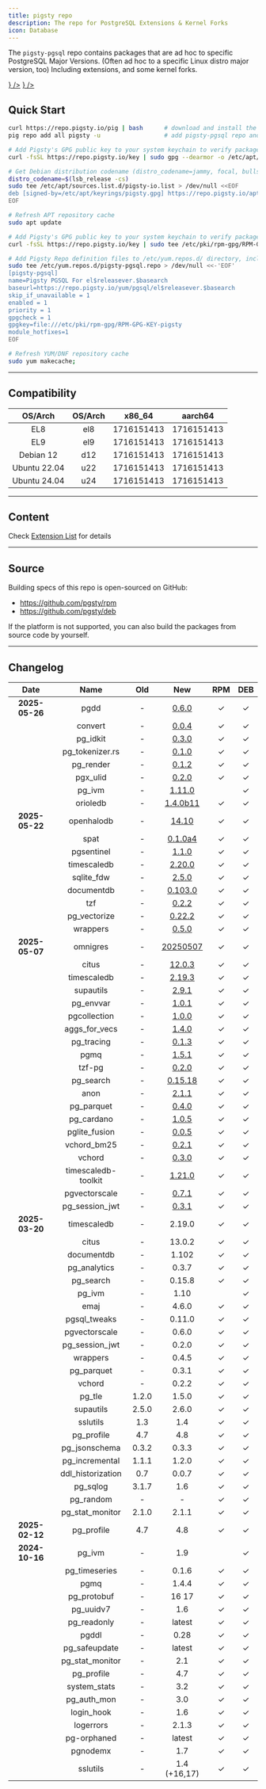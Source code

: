 ```yaml
---
title: pigsty repo
description: The repo for PostgreSQL Extensions & Kernel Forks
icon: Database
---
```




The `pigsty-pgsql` repo contains packages that are ad hoc to specific PostgreSQL Major Versions.
(Often ad hoc to a specific Linux distro major version, too) Including extensions, and some kernel forks.

<Files>
    <Folder name="https://repo.pigsty.io" defaultOpen>
        <Folder name="apt" defaultOpen>
            <Folder name="pgsql" defaultOpen>
                <Folder name="amd64" defaultOpen></Folder>
                <Folder name="arm64" defaultOpen></Folder>
            </Folder>
        </Folder>
        <Folder name="yum" defaultOpen>
            <Folder name="pgsql" defaultOpen>
                <Folder name="x86_64" defaultOpen></Folder>
                <Folder name="aarch64" defaultOpen></Folder>
            </Folder>
        </Folder>
        <a href={"https://repo.pigsty.io/pig"}><File name="pig" icon={<FileTerminal className="text-orange-500" />} /></a>
        <a href={"https://repo.pigsty.io/key"}><File name="key" icon={<KeyRound className="text-blue-500" />} /></a>
    </Folder>
</Files>


## Quick Start

```bash tab="pig"
curl https://repo.pigsty.io/pig | bash      # download and install the pig CLI tool
pig repo add all pigsty -u                  # add pigsty-pgsql repo and update cache
```
```bash tab="apt"
# Add Pigsty's GPG public key to your system keychain to verify package signatures
curl -fsSL https://repo.pigsty.io/key | sudo gpg --dearmor -o /etc/apt/keyrings/pigsty.gpg

# Get Debian distribution codename (distro_codename=jammy, focal, bullseye, bookworm), and write the corresponding upstream repository address to the APT List file
distro_codename=$(lsb_release -cs)
sudo tee /etc/apt/sources.list.d/pigsty-io.list > /dev/null <<EOF
deb [signed-by=/etc/apt/keyrings/pigsty.gpg] https://repo.pigsty.io/apt/pgsql/${distro_codename} ${distro_codename} main
EOF

# Refresh APT repository cache
sudo apt update
```
```bash tab="yum"
# Add Pigsty's GPG public key to your system keychain to verify package signatures
curl -fsSL https://repo.pigsty.io/key | sudo tee /etc/pki/rpm-gpg/RPM-GPG-KEY-pigsty >/dev/null

# Add Pigsty Repo definition files to /etc/yum.repos.d/ directory, including two repositories
sudo tee /etc/yum.repos.d/pigsty-pgsql.repo > /dev/null <<-'EOF'
[pigsty-pgsql]
name=Pigsty PGSQL For el$releasever.$basearch
baseurl=https://repo.pigsty.io/yum/pgsql/el$releasever.$basearch
skip_if_unavailable = 1
enabled = 1
priority = 1
gpgcheck = 1
gpgkey=file:///etc/pki/rpm-gpg/RPM-GPG-KEY-pigsty
module_hotfixes=1
EOF

# Refresh YUM/DNF repository cache
sudo yum makecache;
```



--------

## Compatibility

|   OS/Arch    | OS/Arch |                                                                                                  x86_64                                                                                                  |                                                                                                 aarch64                                                                                                  |
|:------------:|:-------:|:--------------------------------------------------------------------------------------------------------------------------------------------------------------------------------------------------------:|:--------------------------------------------------------------------------------------------------------------------------------------------------------------------------------------------------------:|
|     EL8      |   el8   |   <Badge variant="blue-subtle">17</Badge><Badge variant="blue-subtle">16</Badge><Badge variant="blue-subtle">15</Badge><Badge variant="blue-subtle">14</Badge><Badge variant="blue-subtle">13</Badge>    |   <Badge variant="blue-subtle">17</Badge><Badge variant="blue-subtle">16</Badge><Badge variant="blue-subtle">15</Badge><Badge variant="blue-subtle">14</Badge><Badge variant="blue-subtle">13</Badge>    |
|     EL9      |   el9   |   <Badge variant="blue-subtle">17</Badge><Badge variant="blue-subtle">16</Badge><Badge variant="blue-subtle">15</Badge><Badge variant="blue-subtle">14</Badge><Badge variant="blue-subtle">13</Badge>    |   <Badge variant="blue-subtle">17</Badge><Badge variant="blue-subtle">16</Badge><Badge variant="blue-subtle">15</Badge><Badge variant="blue-subtle">14</Badge><Badge variant="blue-subtle">13</Badge>    |
|  Debian 12   |   d12   |   <Badge variant="blue-subtle">17</Badge><Badge variant="blue-subtle">16</Badge><Badge variant="blue-subtle">15</Badge><Badge variant="blue-subtle">14</Badge><Badge variant="blue-subtle">13</Badge>    |   <Badge variant="blue-subtle">17</Badge><Badge variant="blue-subtle">16</Badge><Badge variant="blue-subtle">15</Badge><Badge variant="blue-subtle">14</Badge><Badge variant="blue-subtle">13</Badge>    |
| Ubuntu 22.04 |   u22   |   <Badge variant="blue-subtle">17</Badge><Badge variant="blue-subtle">16</Badge><Badge variant="blue-subtle">15</Badge><Badge variant="blue-subtle">14</Badge><Badge variant="blue-subtle">13</Badge>    |   <Badge variant="blue-subtle">17</Badge><Badge variant="blue-subtle">16</Badge><Badge variant="blue-subtle">15</Badge><Badge variant="blue-subtle">14</Badge><Badge variant="blue-subtle">13</Badge>    |
| Ubuntu 24.04 |   u24   |   <Badge variant="blue-subtle">17</Badge><Badge variant="blue-subtle">16</Badge><Badge variant="blue-subtle">15</Badge><Badge variant="blue-subtle">14</Badge><Badge variant="blue-subtle">13</Badge>    |   <Badge variant="blue-subtle">17</Badge><Badge variant="blue-subtle">16</Badge><Badge variant="blue-subtle">15</Badge><Badge variant="blue-subtle">14</Badge><Badge variant="blue-subtle">13</Badge>    |



------

## Content

Check [Extension List](/list/) for details


--------

## Source

Building specs of this repo is open-sourced on GitHub:

- https://github.com/pgsty/rpm
- https://github.com/pgsty/deb

If the platform is not supported, you can also build the packages from source code by yourself.


------

## Changelog


|      Date      |        Name         |  Old  |                                               New                                                | RPM | DEB |
|:--------------:|:-------------------:|:-----:|:------------------------------------------------------------------------------------------------:|:---:|:---:|
| **2025-05-26** |        pgdd         |   -   |                          [0.6.0](https://github.com/rustprooflabs/pgdd)                          |  ✓  |  ✓  |
|                |       convert       |   -   |                        [0.0.4](https://github.com/rustprooflabs/convert)                         |  ✓  |  ✓  |
|                |      pg_idkit       |   -   |                          [0.3.0](https://github.com/VADOSWARE/pg_idkit)                          |  ✓  |  ✓  |
|                |   pg_tokenizer.rs   |   -   |                     [0.1.0](https://github.com/tensorchord/pg_tokenizer.rs)                      |  ✓  |  ✓  |
|                |      pg_render      |   -   |                           [0.1.2](https://github.com/mkaski/pg_render)                           |  ✓  |  ✓  |
|                |      pgx_ulid       |   -   |                          [0.2.0](https://github.com/pksunkara/pgx_ulid)                          |  ✓  |  ✓  |
|                |       pg_ivm        |   -   |                            [1.11.0](https://github.com/sraoss/pg_ivm)                            |     |  ✓  |
|                |      orioledb       |   -   |                         [1.4.0b11](https://github.com/orioledb/orioledb)                         |  ✓  |  ✓  |
| **2025-05-22** |     openhalodb      |   -   |                            [14.10](https://github.com/pgsty/openHalo)                            |  ✓  |  ✓  |
|                |        spat         |   -   |                        [0.1.0a4](https://github.com/Florents-Tselai/spat)                        |  ✓  |  ✓  |
|                |     pgsentinel      |   -   |              [1.1.0](https://github.com/pgsentinel/pgsentinel/releases/tag/v1.1.0)               |  ✓  |  ✓  |
|                |     timescaledb     |   -   |              [2.20.0](https://github.com/timescale/timescaledb/releases/tag/2.20.0)              |  ✓  |  ✓  |
|                |     sqlite_fdw      |   -   |               [2.5.0](https://github.com/pgspider/sqlite_fdw/releases/tag/v2.5.0)                |  ✓  |  ✓  |
|                |     documentdb      |   -   |      [0.103.0](https://github.com/FerretDB/documentdb/releases/tag/v0.103.0-ferretdb-2.2.0)      |  ✓  |  ✓  |
|                |         tzf         |   -   |                [0.2.2](https://github.com/ringsaturn/pg-tzf/releases/tag/v0.2.2)                 |  ✓  |  ✓  |
|                |    pg_vectorize     |   -   |             [0.22.2](https://github.com/ChuckHend/pg_vectorize/releases/tag/v0.22.2)             |  ✓  |  ✓  |
|                |      wrappers       |   -   |                [0.5.0](https://github.com/supabase/wrappers/releases/tag/v0.5.0)                 |  ✓  |  ✓  |
| **2025-05-07** |      omnigres       |   -   | [20250507](https://github.com/omnigres/omnigres/commit/413feff21f9f7310023d8cfd92b83f2a251b1aa4) |  ✓  |  ✓  |
|                |        citus        |   -   |                [12.0.3](https://github.com/citusdata/citus/releases/tag/v13.0.3)                 |  ✓  |  ✓  |
|                |     timescaledb     |   -   |              [2.19.3](https://github.com/timescale/timescaledb/releases/tag/2.19.3)              |  ✓  |  ✓  |
|                |      supautils      |   -   |                [2.9.1](https://github.com/supabase/supautils/releases/tag/v2.9.1)                |  ✓  |  ✓  |
|                |      pg_envvar      |   -   |                 [1.0.1](https://github.com/theory/pg-envvar/releases/tag/v1.0.1)                 |  ✓  |  ✓  |
|                |    pgcollection     |   -   |                 [1.0.0](https://github.com/aws/pgcollection/releases/tag/v1.0.0)                 |  ✓  |  ✓  |
|                |    aggs_for_vecs    |   -   |              [1.4.0](https://github.com/pjungwir/aggs_for_vecs/releases/tag/1.4.0)               |  ✓  |  ✓  |
|                |     pg_tracing      |   -   |                [0.1.3](https://github.com/DataDog/pg_tracing/releases/tag/v0.1.3)                |  ✓  |  ✓  |
|                |        pgmq         |   -   |                    [1.5.1](https://github.com/pgmq/pgmq/releases/tag/v1.5.1)                     |  ✓  |  ✓  |
|                |       tzf-pg        |   -   |                [0.2.0](https://github.com/ringsaturn/tzf-pg/releases/tag/v0.2.0)                 |  ✓  |  ✓  |
|                |      pg_search      |   -   |              [0.15.18](https://github.com/paradedb/paradedb/releases/tag/v0.15.18)               |  ✓  |  ✓  |
|                |        anon         |   -   |   [2.1.1](https://gitlab.com/dalibo/postgresql_anonymizer/-/tree/latest/debian?ref_type=heads)   |  ✓  |  ✓  |
|                |     pg_parquet      |   -   |              [0.4.0](https://github.com/CrunchyData/pg_parquet/releases/tag/v0.3.2)              |  ✓  |  ✓  |
|                |     pg_cardano      |   -   |                 [1.0.5](https://github.com/Fell-x27/pg_cardano/commits/master/)                  |  ✓  |  ✓  |
|                |    pglite_fusion    |   -   |              [0.0.5](https://github.com/frectonz/pglite-fusion/releases/tag/v0.0.5)              |  ✓  |  ✓  |
|                |     vchord_bm25     |   -   |           [0.2.1](https://github.com/tensorchord/VectorChord-bm25/releases/tag/0.2.1)            |  ✓  |  ✓  |
|                |       vchord        |   -   |              [0.3.0](https://github.com/tensorchord/VectorChord/releases/tag/0.3.0)              |  ✓  |  ✓  |
|                | timescaledb-toolkit |   -   |          [1.21.0](https://github.com/timescale/timescaledb-toolkit/releases/tag/1.21.0)          |  ✓  |  ✓  |
|                |    pgvectorscale    |   -   |              [0.7.1](https://github.com/timescale/pgvectorscale/releases/tag/0.7.1)              |  ✓  |  ✓  |
|                |   pg_session_jwt    |   -   |           [0.3.1](https://github.com/neondatabase/pg_session_jwt/releases/tag/v0.3.1)            |  ✓  |  ✓  |
| **2025-03-20** |     timescaledb     |   -   |                                              2.19.0                                              |  ✓  |  ✓  |
|                |        citus        |   -   |                                              13.0.2                                              |  ✓  |  ✓  |
|                |     documentdb      |   -   |                                              1.102                                               |  ✓  |  ✓  |
|                |    pg_analytics     |   -   |                                              0.3.7                                               |  ✓  |  ✓  |
|                |      pg_search      |   -   |                                              0.15.8                                              |  ✓  |  ✓  |
|                |       pg_ivm        |   -   |                                               1.10                                               |     |  ✓  |
|                |        emaj         |   -   |                                              4.6.0                                               |  ✓  |  ✓  |
|                |    pgsql_tweaks     |   -   |                                              0.11.0                                              |  ✓  |  ✓  |
|                |    pgvectorscale    |   -   |                                              0.6.0                                               |  ✓  |  ✓  |
|                |   pg_session_jwt    |   -   |                                              0.2.0                                               |  ✓  |  ✓  |
|                |      wrappers       |   -   |                                              0.4.5                                               |  ✓  |  ✓  |
|                |     pg_parquet      |   -   |                                              0.3.1                                               |  ✓  |  ✓  |
|                |       vchord        |   -   |                                              0.2.2                                               |  ✓  |  ✓  |
|                |       pg_tle        | 1.2.0 |                                              1.5.0                                               |  ✓  |  ✓  |
|                |      supautils      | 2.5.0 |                                              2.6.0                                               |  ✓  |  ✓  |
|                |      sslutils       |  1.3  |                                               1.4                                                |  ✓  |  ✓  |
|                |     pg_profile      |  4.7  |                                               4.8                                                |  ✓  |  ✓  |
|                |    pg_jsonschema    | 0.3.2 |                                              0.3.3                                               |  ✓  |  ✓  |
|                |   pg_incremental    | 1.1.1 |                                              1.2.0                                               |  ✓  |  ✓  |
|                |  ddl_historization  |  0.7  |                                              0.0.7                                               |  ✓  |  ✓  |
|                |      pg_sqlog       | 3.1.7 |                                               1.6                                                |  ✓  |  ✓  |
|                |      pg_random      |   -   |                                                -                                                 |  ✓  |  ✓  |
|                |   pg_stat_monitor   | 2.1.0 |                                              2.1.1                                               |  ✓  |  ✓  |
| **2025-02-12** |     pg_profile      |  4.7  |                                               4.8                                                |  ✓  |  ✓  |
| **2024-10-16** |       pg_ivm        |   -   |                                               1.9                                                |     |  ✓  |
|                |    pg_timeseries    |   -   |                                              0.1.6                                               |  ✓  |  ✓  |
|                |        pgmq         |   -   |                                              1.4.4                                               |  ✓  |  ✓  |
|                |     pg_protobuf     |   -   |                                              16 17                                               |  ✓  |  ✓  |
|                |      pg_uuidv7      |   -   |                                               1.6                                                |  ✓  |  ✓  |
|                |     pg_readonly     |   -   |                                              latest                                              |  ✓  |  ✓  |
|                |        pgddl        |   -   |                                               0.28                                               |  ✓  |  ✓  |
|                |    pg_safeupdate    |   -   |                                              latest                                              |  ✓  |  ✓  |
|                |   pg_stat_monitor   |   -   |                                               2.1                                                |  ✓  |  ✓  |
|                |     pg_profile      |   -   |                                               4.7                                                |  ✓  |  ✓  |
|                |    system_stats     |   -   |                                               3.2                                                |  ✓  |  ✓  |
|                |     pg_auth_mon     |   -   |                                               3.0                                                |  ✓  |  ✓  |
|                |     login_hook      |   -   |                                               1.6                                                |  ✓  |  ✓  |
|                |      logerrors      |   -   |                                              2.1.3                                               |  ✓  |  ✓  |
|                |     pg-orphaned     |   -   |                                              latest                                              |  ✓  |  ✓  |
|                |      pgnodemx       |   -   |                                               1.7                                                |  ✓  |  ✓  |
|                |      sslutils       |   -   |                                           1.4 (+16,17)                                           |  ✓  |  ✓  |

